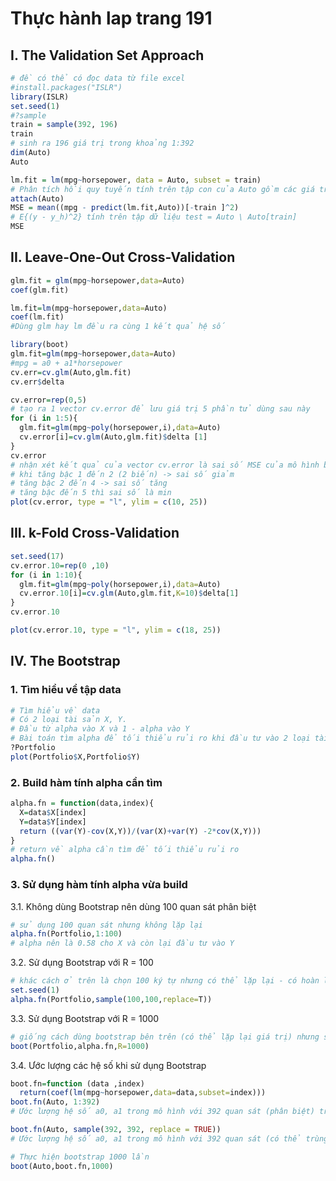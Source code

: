 # **Thực hành lap trang 191**

##  I. The Validation Set Approach

```{r}
# đề có thể có đọc data từ file excel
#install.packages("ISLR")
library(ISLR)
set.seed(1)
#?sample
train = sample(392, 196)
train
# sinh ra 196 giá trị trong khoảng 1:392
dim(Auto)
Auto
```

```{r}
lm.fit = lm(mpg~horsepower, data = Auto, subset = train)
# Phân tích hồi quy tuyến tính trên tập con của Auto gồm các giá trị tại quan sats thứ i (i thuộc tập train)
attach(Auto)
MSE = mean((mpg - predict(lm.fit,Auto))[-train ]^2)
# E{(y - y_h)^2} tính trên tập dữ liệu test = Auto \ Auto[train]
MSE
```

## II. Leave-One-Out Cross-Validation

```{r}
glm.fit = glm(mpg~horsepower,data=Auto)
coef(glm.fit)
```

```{r}
lm.fit=lm(mpg~horsepower,data=Auto)
coef(lm.fit)
#Dùng glm hay lm đều ra cùng 1 kết quả hệ số
```

```{r}
library(boot)
glm.fit=glm(mpg~horsepower,data=Auto)
#mpg = a0 + a1*horsepower
cv.err=cv.glm(Auto,glm.fit)
cv.err$delta
```

```{r}
cv.error=rep(0,5)
# tạo ra 1 vector cv.error để lưu giá trị 5 phần tử dùng sau này
for (i in 1:5){
  glm.fit=glm(mpg~poly(horsepower,i),data=Auto)
  cv.error[i]=cv.glm(Auto,glm.fit)$delta [1]
}
cv.error
# nhận xét kết quả của vector cv.error là sai số MSE của mô hình bậc 1:5
# khi tăng bậc 1 đến 2 (2 biến) -> sai số giảm
# tăng bậc 2 đến 4 -> sai số tăng
# tăng bậc đến 5 thì sai số là min
plot(cv.error, type = "l", ylim = c(10, 25))
```

## III. k-Fold Cross-Validation

```{r}
set.seed(17)
cv.error.10=rep(0 ,10)
for (i in 1:10){
  glm.fit=glm(mpg~poly(horsepower,i),data=Auto)
  cv.error.10[i]=cv.glm(Auto,glm.fit,K=10)$delta[1]
}
cv.error.10
```

```{r}
plot(cv.error.10, type = "l", ylim = c(18, 25))
```

## IV. The Bootstrap

### 1. Tìm hiều về tập data

```{r}
# Tìm hiểu về data
# Có 2 loại tài sản X, Y.
# Đầu từ alpha vào X và 1 - alpha vào Y
# Bài toán tìm alpha để tối thiểu rủi ro khi đầu tư vào 2 loại tài sản
?Portfolio
plot(Portfolio$X,Portfolio$Y)
```

### 2. Build hàm tính alpha cần tìm

```{r}
alpha.fn = function(data,index){
  X=data$X[index]
  Y=data$Y[index]
  return ((var(Y)-cov(X,Y))/(var(X)+var(Y) -2*cov(X,Y)))
}
# return về alpha cần tìm để tối thiểu rủi ro
alpha.fn()
```

### 3. Sử dụng hàm tính alpha vừa build

3.1. Không dùng Bootstrap nên dùng 100 quan sát phân biệt

```{r}
# sử dụng 100 quan sát nhưng không lặp lại
alpha.fn(Portfolio,1:100)
# alpha nên là 0.58 cho X và còn lại đầu tư vào Y
```

3.2. Sử dụng Bootstrap với R = 100

```{r}
# khác cách ở trên là chọn 100 ký tự nhưng có thể lặp lại - có hoàn lại (đây chính là bootstrap)
set.seed(1)
alpha.fn(Portfolio,sample(100,100,replace=T))
```

3.3. Sử dụng Bootstrap với R = 1000

```{r}
# giống cách dùng bootstrap bên trên (có thể lặp lại giá trị) nhưng số lần lấy data (hoàn lại -> có thể trùng lặp) là 1000 lần
boot(Portfolio,alpha.fn,R=1000)
```

3.4. Ước lượng các hệ số khi sử dụng Bootstrap

```{r}
boot.fn=function (data ,index)
  return(coef(lm(mpg~horsepower,data=data,subset=index)))
boot.fn(Auto, 1:392)
# Ước lượng hệ số a0, a1 trong mô hình với 392 quan sát (phân biệt) trong 392 quan sát của Auto với mô hình mpg = a0 + a1*horsepower
```

```{r}
boot.fn(Auto, sample(392, 392, replace = TRUE))
# Ước lượng hệ số a0, a1 trong mô hình với 392 quan sát (có thể trùng nhau) trong 392 quan sát của Auto
```

```{r}
# Thực hiện bootstrap 1000 lần 
boot(Auto,boot.fn,1000)
```

```{r}

```

```{r}

```
